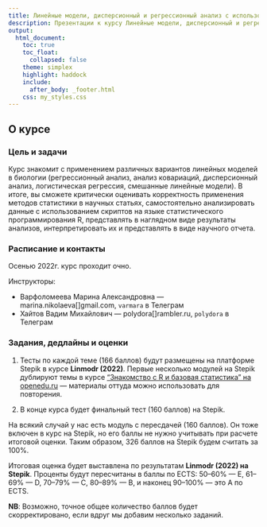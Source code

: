 ```yaml
---
title: Линейные модели, дисперсионный и регрессионный анализ с использованием R
description: Презентации к курсу Линейные модели, дисперсионный и регрессионный анализ с использованием R
output:
  html_document:
    toc: true
    toc_float:
      collapsed: false
    theme: simplex
    highlight: haddock
    include:
      after_body: _footer.html
    css: my_styles.css
---
```

 
## О курсе

### Цель и задачи

Курс знакомит с применением различных вариантов линейных моделей в биологии (регрессионный анализ, анализ ковариаций, дисперсионный анализ, логистическая регрессия, смешанные линейные модели). В итоге, вы сможете критически оценивать корректность применения методов статистики в научных статьях, самостоятельно анализировать данные с использованием скриптов на языке статистического программирования R, представлять в наглядном виде результаты анализов, интерпретировать их и представлять в виде научного отчета.

### Расписание и контакты

Осенью 2022г. курс проходит очно.

Инструкторы: 

- Варфоломеева Марина Александровна ---  marina.nikolaeva[]gmail.com, `varmara` в Телеграм
- Хайтов Вадим Михайлович --- polydora[]rambler.ru, `polydora` в Телеграм

### Задания, дедлайны и оценки

(1) Тесты по каждой теме (166 баллов) будут размещены на платформе Stepik в курсе __Linmodr (2022)__. Первые несколько модулей на Stepik дублируют темы в курсе ["Знакомство с R и базовая статистика" на openedu.ru](https://openedu.ru/course/spbu/STATIK/?session=summer_2022) — материалы оттуда можно использовать для повторения.

(2) В конце курса будет финальный тест (160 баллов) на Stepik.

На всякий случай у нас есть модуль с пересдачей (160 баллов). Он тоже включен в курс на Stepik, но его баллы не нужно учитывать при расчете итоговой оценки. Таким образом, 326 баллов на Stepik будем считать за 100%.

Итоговая оценка будет выставлена по результатам __Linmodr (2022) на Stepik__. Проценты будут пересчитаны в баллы по ECTS: 50--60% --- E, 61--69% --- D, 70--79% --- C, 80--89% --- B, и наконец 90--100% --- это A по ECTS.

**NB**: Возможно, точное общее количество баллов будет скорректировано, если вдруг мы добавим несколько заданий. 


